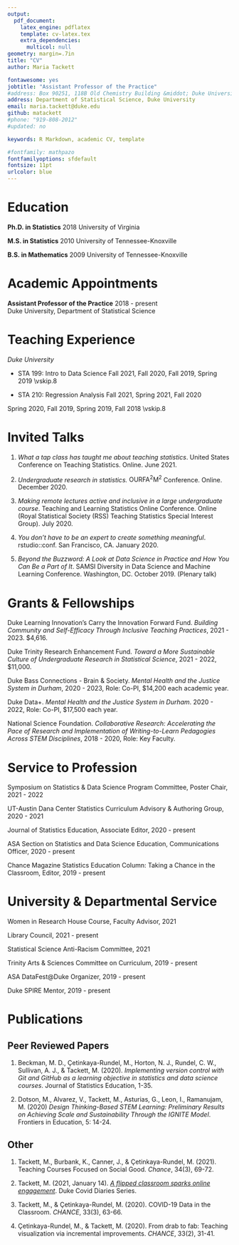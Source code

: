 ```yaml
---
output: 
  pdf_document:
    latex_engine: pdflatex
    template: cv-latex.tex
    extra_dependencies: 
      multicol: null
geometry: margin=.7in
title: "CV"
author: Maria Tackett

fontawesome: yes
jobtitle: "Assistant Professor of the Practice"
#address: Box 90251, 118B Old Chemistry Building &middot; Duke University &middot; Durham, NC 27708 
address: Department of Statistical Science, Duke University
email: maria.tackett@duke.edu
github: matackett
#phone: "919-808-2012"
#updated: no

keywords: R Markdown, academic CV, template

#fontfamily: mathpazo
fontfamilyoptions: sfdefault
fontsize: 11pt
urlcolor: blue
---
```


# Education

**Ph.D. in Statistics** \hfill 2018 \linebreak
University of Virginia \hfill

<!--Dissertation: *Creating Fingerprint Databases and a Bayesian Approach to Quantify Dependencies in Evidence* \linebreak
Advisor: Dan Spitzner -->
\vspace{5pt}

**M.S. in Statistics** \hfill 2010 \linebreak
University of Tennessee-Knoxville \hfill
\vspace{5pt}


**B.S. in Mathematics** \hfill 2009 \linebreak
University of Tennessee-Knoxville \hfill


# Academic Appointments

**Assistant Professor of the Practice** \hfill 2018 - present \
Duke University, Department of Statistical Science

# Teaching Experience

*Duke University*

- STA 199: Intro to Data Science \hfill Fall 2021, Fall 2020, Fall 2019, Spring 2019
\vskip.8\baselineskip

- STA 210: Regression Analysis \hfill Fall 2021, Spring 2021, Fall 2020

\hfill Spring 2020, Fall 2019, Spring 2019, Fall 2018
\vskip.8\baselineskip

<!--
*University of Virginia*

- STAT 1100: An Introduction to Statistics \hfill Spring 2018, Fall 2017, Spring 2017, 

\hfill Fall 2016, Spring 2016, Fall 2015, Summer 2015
\vskip.8\baselineskip

- STAT 2120: Introduction to Statistical Analysis \hfill Summer 2017, Summer 2016
\vskip.8\baselineskip
-->

<!--
*Virginia Commonwealth University*

- SLWK 609: Foundations of Research in Social Work Practice \hfill Spring 2017
\vskip.8\baselineskip

*University of Tennessee-Knoxville*

- STAT 201: Introduction to Statistics \hfill Fall 2010, Spring 2010

\vskip.8\baselineskip
-->

<!--
*Workshops* 

- Strengthening Conceptual Understanding in Introductory Statistics: Incorporating active and inclusive teaching and learning strategies for in-person and virtual settings (6 session series). UT Austin Dana Center. June - July 2021. 

- Introduction to R. ENAR Fostering Diversity in Biostatistics Workshop. March 2021. 
-->

# Invited Talks

1. *What a tap class has taught me about teaching statistics*. United States Conference on Teaching Statistics. Online. June 2021.

1. *Undergraduate research in statistics.* $\text{OURFA}^2\text{M}^2$ Conference. Online. December 2020.

1. *Making remote lectures active and inclusive in a large undergraduate course*. Teaching and Learning Statistics Online Conference. Online (Royal Statistical Society (RSS) Teaching Statistics Special Interest Group). July 2020.

1. *You don't have to be an expert to create something meaningful*. rstudio::conf. San Francisco, CA. January 2020.

1. *Beyond the Buzzword: A Look at Data Science in Practice and How You Can Be a Part of It*. SAMSI Diversity in Data Science and Machine Learning Conference. Washington, DC. October 2019. (Plenary talk)

# Grants & Fellowships

Duke Learning Innovation's Carry the Innovation Forward Fund. *Building Community and Self-Efficacy Through Inclusive Teaching Practices*, 2021 - 2023. $4,616.

Duke Trinity Research Enhancement Fund. *Toward a More Sustainable Culture of Undergraduate Research in Statistical Science*, 2021 - 2022, $11,000.

Duke Bass Connections - Brain & Society. *Mental Health and the Justice System in Durham*, 2020 - 2023, Role: Co-PI, $14,200 each academic year.

Duke Data+. *Mental Health and the Justice System in Durham*. 2020 - 2022, Role: Co-PI, $17,500 each year.

National Science Foundation. *Collaborative Research: Accelerating the Pace of Research and Implementation of Writing-to-Learn Pedagogies Across STEM Disciplines*, 2018 - 2020, Role: Key Faculty. 

# Service to Profession

Symposium on Statistics & Data Science Program Committee, Poster Chair, 2021 - 2022

UT-Austin Dana Center Statistics Curriculum Advisory & Authoring Group, 2020 - 2021

Journal of Statistics Education, Associate Editor, 2020 - present

ASA Section on Statistics and Data Science Education, Communications Officer, 2020 - present 

Chance Magazine Statistics Education Column: Taking a Chance in the Classroom, Editor, 2019 - present

# University & Departmental Service

Women in Research House Course, Faculty Advisor, 2021

Library Council, 2021 - present

Statistical Science Anti-Racism Committee, 2021 

Trinity Arts & Sciences Committee on Curriculum, 2019 - present

ASA DataFest\@Duke Organizer, 2019 - present

Duke SPIRE Mentor, 2019 - present

# Publications

## Peer Reviewed Papers

1. Beckman, M. D., Çetinkaya-Rundel, M., Horton, N. J., Rundel, C. W., Sullivan, A. J., & Tackett, M. (2020). *Implementing version control with Git and GitHub as a learning objective in statistics and data science courses*. Journal of Statistics Education, 1-35.

1. Dotson, M., Alvarez, V., Tackett, M., Asturias, G., Leon, I., Ramanujam, M. (2020) *Design Thinking-Based STEM Learning: Preliminary Results on Achieving Scale and Sustainability Through the IGNITE Model*. Frontiers in Education, 5: 14-24.

## Other

1. Tackett, M., Burbank, K., Canner, J., & Çetinkaya-Rundel, M. (2021). Teaching Courses Focused on Social Good. *Chance*, 34(3), 69-72.

1. Tackett, M. (2021, January 14). [*A flipped classroom sparks online engagement*](https://medium.com/dukeuniversity/a-flipped-classroom-sparks-online-student-engagement-7d6d8bce9694). Duke Covid Diaries Series. 

1. Tackett, M., & Çetinkaya-Rundel, M. (2020). COVID-19 Data in the Classroom. *CHANCE*, 33(3), 63-66.

1. Çetinkaya-Rundel, M., & Tackett, M. (2020). From drab to fab: Teaching visualization via incremental improvements. *CHANCE*, 33(2), 31-41.

